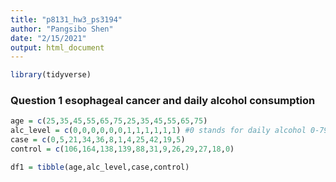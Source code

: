 ```yaml
---
title: "p8131_hw3_ps3194"
author: "Pangsibo Shen"
date: "2/15/2021"
output: html_document
---
```

```r
library(tidyverse)
```
### Question 1 esophageal cancer and daily alcohol consumption

```r
age = c(25,35,45,55,65,75,25,35,45,55,65,75)
alc_level = c(0,0,0,0,0,0,1,1,1,1,1,1) #0 stands for daily alcohol 0-79g and 1 stands for daily alcohol consumption 80+g
case = c(0,5,21,34,36,8,1,4,25,42,19,5)
control = c(106,164,138,139,88,31,9,26,29,27,18,0)

df1 = tibble(age,alc_level,case,control)
```

